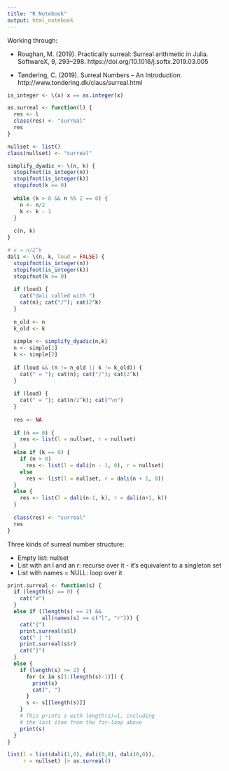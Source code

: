 ```yaml
---
title: "R Notebook"
output: html_notebook
---
```


Working through:

* Roughan, M. (2019). Practically surreal: Surreal arithmetic in Julia. SoftwareX, 9, 293–298. https://doi.org/10.1016/j.softx.2019.03.005

* Tøndering, C. (2019). Surreal Numbers – An Introduction. http://www.tondering.dk/claus/surreal.html


```r
is_integer <- \(x) x == as.integer(x)
```

```r
as.surreal <- function(l) {
  res <- l
  class(res) <- "surreal"
  res
}
```

```r
nullset <- list()
class(nullset) <- "surreal"
```

```r
simplify_dyadic <- \(n, k) {
  stopifnot(is_integer(n))
  stopifnot(is_integer(k))
  stopifnot(k >= 0)
  
  while (k > 0 && n %% 2 == 0) {
    n <- n/2
    k <- k - 1
  }
  
  c(n, k)
}
```

```r
# x = n/2^k
dali <- \(n, k, loud = FALSE) {
  stopifnot(is_integer(n))
  stopifnot(is_integer(k))
  stopifnot(k >= 0)
  
  if (loud) {
    cat("dali called with ")
    cat(n); cat("/"); cat(2^k)
  }
  
  n_old <- n
  k_old <- k
  
  simple <- simplify_dyadic(n,k)
  n <- simple[1]
  k <- simple[2]
  
  if (loud && (n != n_old || k != k_old)) {
    cat(" = "); cat(n); cat("/"); cat(2^k)
  }
  
  if (loud) {
    cat(" = "); cat(n/2^k); cat("\n")
  }
  
  res <- NA
  
  if (n == 0) {
    res <- list(l = nullset, r = nullset)
  }
  else if (k == 0) {
    if (n > 0)
      res <- list(l = dali(n - 1, 0), r = nullset)
    else
      res <- list(l = nullset, r = dali(n + 1, 0))      
  }
  else {
    res <- list(l = dali(n-1, k), r = dali(n+1, k))
  }
  
  class(res) <- "surreal"
  res
}
```

Three kinds of surreal number structure:

* Empty list: nullset
* List with an l and an r: recurse over it - it's equivalent to a singleton set
* List with names = NULL: loop over it

```r
print.surreal <- function(s) {
  if (length(s) == 0) {
    cat("∅")
  }
  else if ((length(s) == 2) &&
           all(names(s) == c("l", "r"))) {
    cat("{")
    print.surreal(s$l)
    cat(" | ")
    print.surreal(s$r)
    cat("}")    
  }
  else {
    if (length(s) >= 2) {
      for (x in s[1:(length(s)-1)]) {
        print(x)
        cat(", ")
      }
      s <- s[[length(s)]]
    }
    # This prints s with length(s)=1, including
    # the last item from the for-loop above
    print(s)
  }
}
```

```r
list(l = list(dali(1,0), dali(0,0), dali(0,0)),
     r = nullset) |> as.surreal()
```




